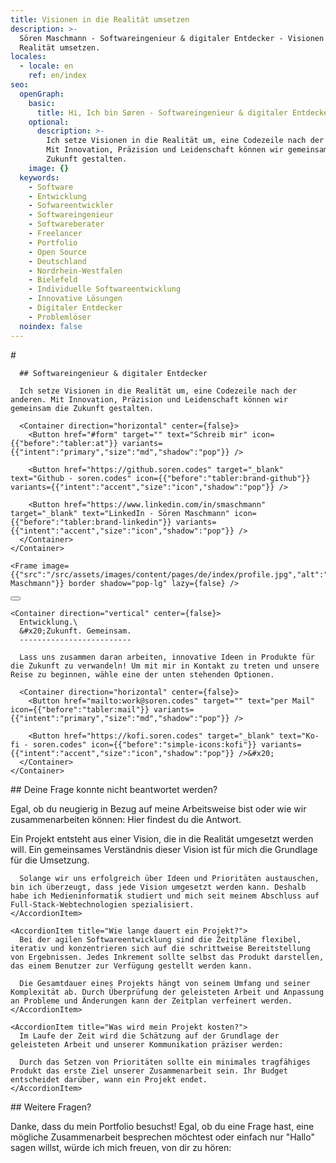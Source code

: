```yaml
---
title: Visionen in die Realität umsetzen
description: >-
  Sören Maschmann - Softwareingenieur & digitaler Entdecker - Visionen in die
  Realität umsetzen.
locales:
  - locale: en
    ref: en/index
seo:
  openGraph:
    basic:
      title: Hi, Ich bin Søren - Softwareingenieur & digitaler Entdecker
    optional:
      description: >-
        Ich setze Visionen in die Realität um, eine Codezeile nach der anderen.
        Mit Innovation, Präzision und Leidenschaft können wir gemeinsam die
        Zukunft gestalten.
    image: {}
  keywords:
    - Software
    - Entwicklung
    - Sofwareentwickler
    - Softwareingenieur
    - Softwareberater
    - Freelancer
    - Portfolio
    - Open Source
    - Deutschland
    - Nordrhein-Westfalen
    - Bielefeld
    - Individuelle Softwareentwicklung
    - Innovative Lösungen
    - Digitaler Entdecker
    - Problemlöser
  noindex: false
---
```

<Section max={false} background={false}>
  <Grid kind="left">
    <Container direction="vertical" center={false}>
      # <Style color="primary" typography="heading-3">Hi, ich bin Søren</Style>

      ## Softwareingenieur & digitaler Entdecker

      Ich setze Visionen in die Realität um, eine Codezeile nach der anderen. Mit Innovation, Präzision und Leidenschaft können wir gemeinsam die Zukunft gestalten.

      <Container direction="horizontal" center={false}>
        <Button href="#form" target="" text="Schreib mir" icon={{"before":"tabler:at"}} variants={{"intent":"primary","size":"md","shadow":"pop"}} />

        <Button href="https://github.soren.codes" target="_blank" text="Github - soren.codes" icon={{"before":"tabler:brand-github"}} variants={{"intent":"accent","size":"icon","shadow":"pop"}} />

        <Button href="https://www.linkedin.com/in/smaschmann" target="_blank" text="LinkedIn - Sören Maschmann" icon={{"before":"tabler:brand-linkedin"}} variants={{"intent":"accent","size":"icon","shadow":"pop"}} />
      </Container>
    </Container>

    <Frame image={{"src":"/src/assets/images/content/pages/de/index/profile.jpg","alt":"Sören Maschmann"}} border shadow="pop-lg" lazy={false} />
  </Grid>

  <Container direction="horizontal" center>
    <Button href="#contact" target="" text="Zu Kontakt" icon={{"before":"tabler:chevron-down"}} variants={{"intent":"accent","size":"icon","shadow":"none"}} />
  </Container>
</Section>

<Section id="contact" max={false} background>
  <Grid kind="right">
    <Frame image={{"src":"/src/assets/images/content/pages/de/index/cover.png","alt":"A composition of shapes representing \"software\"-parts"}} border={false} shadow="none" lazy />

    <Container direction="vertical" center={false}>
      Entwicklung.\
      &#x20;Zukunft. Gemeinsam.
      -------------------------

      Lass uns zusammen daran arbeiten, innovative Ideen in Produkte für die Zukunft zu verwandeln! Um mit mir in Kontakt zu treten und unsere Reise zu beginnen, wähle eine der unten stehenden Optionen.

      <Container direction="horizontal" center={false}>
        <Button href="mailto:work@soren.codes" target="" text="per Mail" icon={{"before":"tabler:mail"}} variants={{"intent":"primary","size":"md","shadow":"pop"}} />

        <Button href="https://kofi.soren.codes" target="_blank" text="Ko-fi - soren.codes" icon={{"before":"simple-icons:kofi"}} variants={{"intent":"accent","size":"icon","shadow":"pop"}} />&#x20;
      </Container>
    </Container>
  </Grid>
</Section>

<Section id="faq" max background={false}>
  ## Deine Frage konnte nicht beantwortet werden?

  Egal, ob du neugierig in Bezug auf meine Arbeitsweise bist oder wie wir zusammenarbeiten können: Hier findest du die Antwort.

  <Accordion multiple={false}>
    <AccordionItem title="Was ist für mich ein Projekt?">
      Ein Projekt entsteht aus einer Vision, die in die Realität umgesetzt werden will. Ein gemeinsames Verständnis dieser Vision ist für mich die Grundlage für die Umsetzung.

      Solange wir uns erfolgreich über Ideen und Prioritäten austauschen, bin ich überzeugt, dass jede Vision umgesetzt werden kann. Deshalb habe ich Medieninformatik studiert und mich seit meinem Abschluss auf Full-Stack-Webtechnologien spezialisiert.
    </AccordionItem>

    <AccordionItem title="Wie lange dauert ein Projekt?">
      Bei der agilen Softwareentwicklung sind die Zeitpläne flexibel, iterativ und konzentrieren sich auf die schrittweise Bereitstellung von Ergebnissen. Jedes Inkrement sollte selbst das Produkt darstellen, das einem Benutzer zur Verfügung gestellt werden kann.

      Die Gesamtdauer eines Projekts hängt von seinem Umfang und seiner Komplexität ab. Durch Überprüfung der geleisteten Arbeit und Anpassung an Probleme und Änderungen kann der Zeitplan verfeinert werden.
    </AccordionItem>

    <AccordionItem title="Was wird mein Projekt kosten?">
      Im Laufe der Zeit wird die Schätzung auf der Grundlage der geleisteten Arbeit und unserer Kommunikation präziser werden:

      Durch das Setzen von Prioritäten sollte ein minimales tragfähiges Produkt das erste Ziel unserer Zusammenarbeit sein. Ihr Budget entscheidet darüber, wann ein Projekt endet.
    </AccordionItem>
  </Accordion>
</Section>

<Section id="form" max background={false}>
  ## Weitere Fragen?

  Danke, dass du mein Portfolio besuchst! Egal, ob du eine Frage hast, eine mögliche Zusammenarbeit besprechen möchtest oder einfach nur "Hallo" sagen willst, würde ich mich freuen, von dir zu hören:

  <Form />
</Section>
